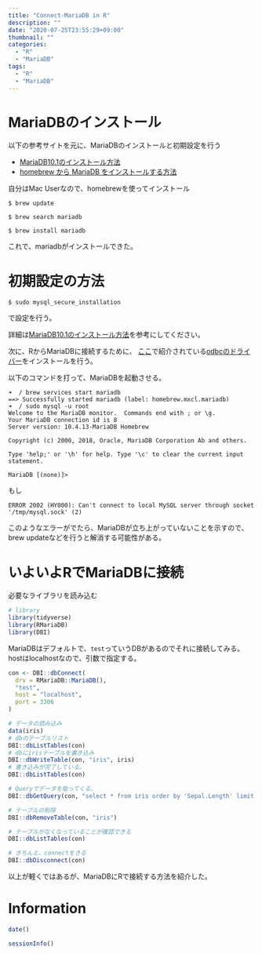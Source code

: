 ```yaml
---
title: "Connect-MariaDB in R"
description: ""
date: "2020-07-25T23:55:29+09:00"
thumbnail: ""
categories:
  - "R"
  - "MariaDB"
tags:
  - "R"
  - "MariaDB"
---
```


# MariaDBのインストール

以下の参考サイトを元に、MariaDBのインストールと初期設定を行う

- [MariaDB10.1のインストール方法](https://qiita.com/hana_shin/items/4d7e9f07e206e989834b)
- [homebrew から MariaDB をインストールする方法](https://qiita.com/kozmats/items/ac32f1ac1d676a09e3b2)

自分はMac Userなので、homebrewを使ってインストール
```
$ brew update

$ brew search mariadb

$ brew install mariadb
```

これで、mariadbがインストールできた。



# 初期設定の方法

```
$ sudo mysql_secure_installation
```
で設定を行う。

詳細は[MariaDB10.1のインストール方法](https://qiita.com/hana_shin/items/4d7e9f07e206e989834b#7-%E7%8A%B6%E6%85%8B%E3%81%AE%E7%A2%BA%E8%AA%8D%E6%96%B9%E6%B3%95status)を参考にしてください。

次に、RからMariaDBに接続するために、
[ここ](https://mariadb.com/kb/en/r-statistical-programming-using-mariadb-as-the-background-database/#data-transfer-between-r-and-mariadb)で紹介されている[odbcのドライバー](https://downloads.mariadb.com/Connectors/odbc/connector-odbc-3.1.9/)をインストールを行う。

以下のコマンドを打って、MariaDBを起動させる。
```
➜  / brew services start mariadb
==> Successfully started mariadb (label: homebrew.mxcl.mariadb)
➜  / sudo mysql -u root
Welcome to the MariaDB monitor.  Commands end with ; or \g.
Your MariaDB connection id is 8
Server version: 10.4.13-MariaDB Homebrew

Copyright (c) 2000, 2018, Oracle, MariaDB Corporation Ab and others.

Type 'help;' or '\h' for help. Type '\c' to clear the current input statement.

MariaDB [(none)]>
```

もし
```
ERROR 2002 (HY000): Can't connect to local MySQL server through socket '/tmp/mysql.sock' (2)
```
このようなエラーがでたら、MariaDBが立ち上がっていないことを示すので、brew updateなどを行うと解消する可能性がある。


# いよいよRでMariaDBに接続

必要なライブラリを読み込む
```r
# library
library(tidyverse)
library(RMariaDB)
library(DBI)
```

MariaDBはデフォルトで、`test`っていうDBがあるのでそれに接続してみる。
hostはlocalhostなので、引数で指定する。

```r
con <- DBI::dbConnect(
  drv = RMariaDB::MariaDB(),
  "test",
  host = "localhost", 
  port = 3306
)
```


```r
# データの読み込み
data(iris)
# dbのテーブルリスト
DBI::dbListTables(con)
# dbにirisテーブルを書き込み
DBI::dbWriteTable(con, "iris", iris)
# 書き込みが完了している。
DBI::dbListTables(con)

# Queryでデータを取ってくる。
DBI::dbGetQuery(con, "select * from iris order by 'Sepal.Length' limit 3")

# テーブルの削除
DBI::dbRemoveTable(con, "iris")

# テーブルがなくなっていることが確認できる
DBI::dbListTables(con)

# きちんと、connectをきる
DBI::dbDisconnect(con)
```

以上が軽くではあるが、MariaDBにRで接続する方法を紹介した。


# Information

```r
date()

sessionInfo()
```

